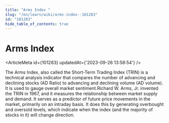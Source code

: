 ```yaml
---
title: "Arms Index "
slug: "/en/learn/wiki/arms-index--101283"
id: "101283"
hide_table_of_contents: true
---
```



# Arms Index 

<ArticleMeta id={101283} updatedAt={'2023-09-26 13:58:54'} />
<div className='border-solid border-b border-t-0 my-4 border-[var(--ifm-color-gray-300)]' />

The Arms Index, also called the Short-Term Trading Index (TRIN) is a technical analysis indicator that compares the number of advancing and declining stocks (AD Ratio) to advancing and declining volume (AD volume). It is used to gauge overall market sentiment.Richard W. Arms, Jr. invented the TRIN in 1967, and it measures the relationship between market supply and demand. It serves as a predictor of future price movements in the market, primarily on an intraday basis. It does this by generating overbought and oversold levels, which indicate when the index (and the majority of stocks in it) will change direction.
